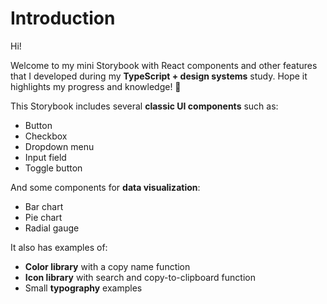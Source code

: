 
<Meta title="Intro" />

# Introduction

Hi!

Welcome to my mini Storybook with React components and other features that I developed during my **TypeScript + design systems** study. Hope it highlights my progress and knowledge! 🙂

This Storybook includes several **classic UI components** such as:

- Button
- Checkbox
- Dropdown menu
- Input field
- Toggle button

And some components for **data visualization**:

- Bar chart
- Pie chart
- Radial gauge

It also has examples of:

- **Color library** with a copy name function
- **Icon library** with search and copy-to-clipboard function
- Small **typography** examples
